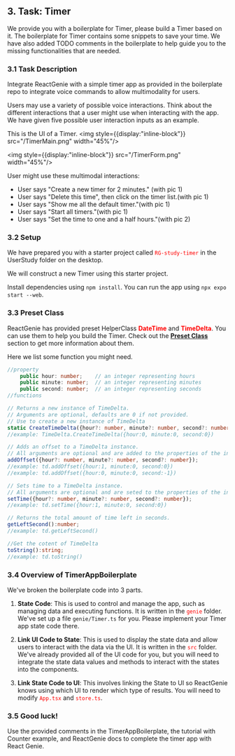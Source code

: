 ## 3. Task: Timer
We provide you with a boilerplate for Timer, please build a Timer based on it.
The boilerplate for Timer contains some snippets to save your time. We have also added TODO comments 
in the boilerplate to help guide you to the missing functionalities that are needed.

### 3.1 Task Description
Integrate ReactGenie with a simple timer app as provided in the boilerplate repo to integrate voice commands to 
allow multimodality for users. 

Users may use a variety of possible voice interactions. Think about the different interactions that a user 
might use when interacting with the app. We have given five possible user interaction inputs as an example.

This is the UI of a Timer. 
<img style={{display:"inline-block"}} src="/TimerMain.png" width="45%"/>

<img style={{display:"inline-block"}} src="/TimerForm.png" width="45%"/>

User might use these multimodal interactions:


* User says "Create a new timer for 2 minutes." (with pic 1)
* User says "Delete this time", then click on the timer list.(with pic 1)
* User says "Show me all the default timer."(with pic 1)
* User says "Start all timers."(with pic 1)
* User says "Set the time to one and a half hours."(with pic 2)

### 3.2 Setup
We have prepared you with a starter project called <font color="red">`RG-study-timer`</font> in the UserStudy folder on the desktop.

We will construct a new Timer using this starter project.

Install dependencies using `npm install`.
You can run the app using `npx expo start --web`.

### 3.3 Preset Class
ReactGenie has provided preset HelperClass <font color='red'>**DateTime**</font> and <font color='red'>**TimeDelta**</font>. You can use them to help you build the Timer.
Check out the [**Preset Class**](https://react-genie-developer-study.vercel.app/geniedoc/preset) section to get more information about them.

Here we list some function you might need.
```typescript filename="TimeDelta"
//property
    public hour: number;    // an integer representing hours
    public minute: number;  // an integer representing minutes
    public second: number;  // an integer representing seconds
//functions

// Returns a new instance of TimeDelta.
// Arguments are optional, defaults are 0 if not provided. 
// Use to create a new instance of TimeDelta
static CreateTimeDelta({hour?: number, minute?: number, second?: number}) : TimeDelta;
//example: TimeDelta.CreateTimeDelta({hour:0, minute:0, second:0})

// Adds an offset to a TimeDelta instance.
// All arguments are optional and are added to the properties of the instance
addOffset({hour?: number, minute?: number, second?: number});
//example: td.addOffset({hour:1, minute:0, second:0})
//example: td.addOffset({hour:0, minute:0, second:-1})

// Sets time to a TimeDelta instance.
// All arguments are optional and are seted to the properties of the instance
setTime({hour?: number, minute?: number, second?: number});
//example: td.setTime({hour:1, minute:0, second:0})

// Returns the total amount of time left in seconds.
getLeftSecond():number;
//example: td.getLeftSecond()

//Get the cotent of TimeDelta
toString():string;
//example: td.toString()
```

### 3.4 Overview of TimerAppBoilerplate 

We've broken the boilerplate code into 3 parts.

1. **State Code**: This is used to control and manage the app, such as managing data and executing functions. 
It is written in the <font color="red">`genie`</font> folder. We've set up a file `genie/Timer.ts` for you. Please implement 
your Timer app state code there.

2. **Link UI Code to State**: This is used to display the state data and allow users to interact with the data via the UI. It is written in the
<font color="red">`src`</font> folder. We've already provided all of the UI code for you, but you will need to integrate 
the state data values and methods to interact with the states into the components.

3. **Link State Code to UI**: This involves linking the State to UI so ReactGenie knows using which UI to render which type of results. You will need to modify <font color="red">`App.tsx`</font> and <font color="red">`store.ts`</font>.

### 3.5 Good luck!

Use the provided comments in the TimerAppBoilerplate, the tutorial with Counter example, and ReactGenie docs to 
complete the timer app with React Genie.
